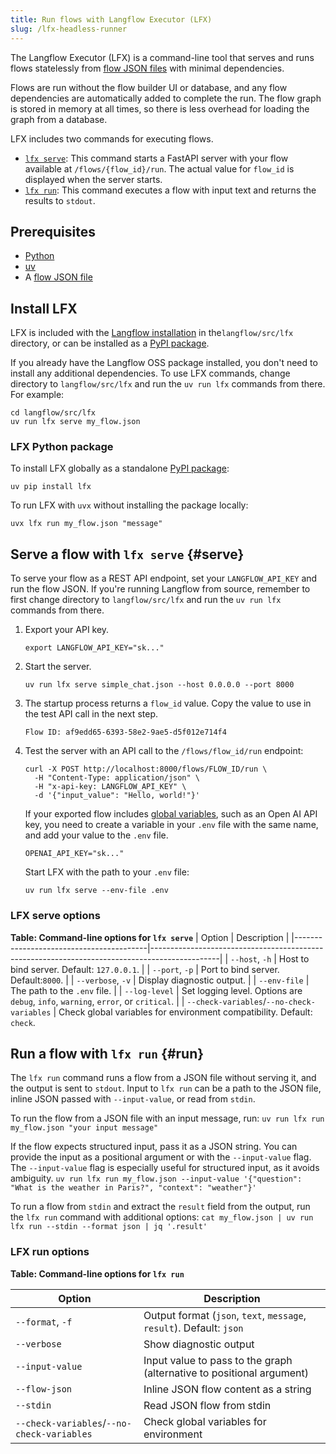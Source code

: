 ```yaml
---
title: Run flows with Langflow Executor (LFX)
slug: /lfx-headless-runner
---
```


The Langflow Executor (LFX) is a command-line tool that serves and runs flows statelessly from [flow JSON files](/concepts-flows-import) with minimal dependencies.

Flows are run without the flow builder UI or database, and any flow dependencies are automatically added to complete the run.
The flow graph is stored in memory at all times, so there is less overhead for loading the graph from a database.

LFX includes two commands for executing flows.

* [`lfx serve`](#serve): This command starts a FastAPI server with your flow available at `/flows/{flow_id}/run`.
The actual value for `flow_id` is displayed when the server starts.
* [`lfx run`](#run): This command executes a flow with input text and returns the results to `stdout`.

## Prerequisites

- [Python](https://www.python.org/downloads/release/python-3100/)
- [uv](https://docs.astral.sh/uv/getting-started/installation/)
- A [flow JSON file](/concepts-flows)

## Install LFX

LFX is included with the [Langflow installation](/get-started-installation) in the`langflow/src/lfx` directory, or can be installed as a [PyPI package](https://pypi.org/project/lfx/).

If you already have the Langflow OSS package installed, you don't need to install any additional dependencies.
To use LFX commands, change directory to `langflow/src/lfx` and run the `uv run lfx` commands from there.
For example:

```
cd langflow/src/lfx
uv run lfx serve my_flow.json
```

### LFX Python package

To install LFX globally as a standalone [PyPI package](https://pypi.org/project/lfx/):

```
uv pip install lfx
```

To run LFX with `uvx` without installing the package locally:

```
uvx lfx run my_flow.json "message"
```

## Serve a flow with `lfx serve` {#serve}

To serve your flow as a REST API endpoint, set your `LANGFLOW_API_KEY` and run the flow JSON.
If you're running Langflow from source, remember to first change directory to `langflow/src/lfx` and run the `uv run lfx` commands from there.

1. Export your API key.
    ```
    export LANGFLOW_API_KEY="sk..."
    ```
2. Start the server.
    ```
    uv run lfx serve simple_chat.json --host 0.0.0.0 --port 8000
    ```

3. The startup process returns a `flow_id` value.
Copy the value to use in the test API call in the next step.
    ```
    Flow ID: af9edd65-6393-58e2-9ae5-d5f012e714f4
    ```
4. Test the server with an API call to the `/flows/flow_id/run` endpoint:
    ```
    curl -X POST http://localhost:8000/flows/FLOW_ID/run \
      -H "Content-Type: application/json" \
      -H "x-api-key: LANGFLOW_API_KEY" \
      -d '{"input_value": "Hello, world!"}'
    ```

    If your exported flow includes [global variables](/configuration-global-variables), such as an Open AI API key, you need to create a variable in your `.env` file with the same name, and add your value to the `.env` file.
    
    ```env
    OPENAI_API_KEY="sk..."
    ```
    
    Start LFX with the path to your `.env` file:
    
    ```
    uv run lfx serve --env-file .env
    ```

### LFX serve options

**Table: Command-line options for `lfx serve`**
| Option                                 | Description                                                                                   |
|-----------------------------------------|-----------------------------------------------------------------------------------------------|
| `--host`, `-h`                         | Host to bind server. Default: `127.0.0.1`.                                                  |
| `--port`, `-p`                         | Port to bind server. Default:`8000`.                                                         |
| `--verbose`, `-v`                      | Display diagnostic output.                                                                        |
| `--env-file`                           | The path to the `.env` file.                                                                           |
| `--log-level`                          | Set logging level. Options are `debug`, `info`, `warning`, `error`, or `critical`.                           |
| `--check-variables`/`--no-check-variables` | Check global variables for environment compatibility. Default: `check`.

## Run a flow with `lfx run` {#run}

The `lfx run` command runs a flow from a JSON file without serving it, and the output is sent to `stdout`.
Input to `lfx run` can be a path to the JSON file, inline JSON passed with `--input-value`, or read from `stdin`.

To run the flow from a JSON file with an input message, run:
    ```
    uv run lfx run my_flow.json "your input message"
    ```

If the flow expects structured input, pass it as a JSON string.
You can provide the input as a positional argument or with the `--input-value` flag.
The `--input-value` flag is especially useful for structured input, as it avoids ambiguity.
    ```
    uv run lfx run my_flow.json --input-value '{"question": "What is the weather in Paris?", "context": "weather"}'
    ```

To run a flow from `stdin` and extract the `result` field from the output, run the `lfx run` command with additional options:
    ```
    cat my_flow.json | uv run lfx run --stdin --format json | jq '.result'
    ```

### LFX run options

**Table: Command-line options for `lfx run`**

| Option                                         | Description                                                                                      |
|------------------------------------------------|--------------------------------------------------------------------------------------------------|
| `--format`, `-f`                               | Output format (`json`, `text`, `message`, `result`). Default: `json`                             |
| `--verbose`                                    | Show diagnostic output                                                                           |
| `--input-value`                                | Input value to pass to the graph (alternative to positional argument)                            |
| `--flow-json`                                  | Inline JSON flow content as a string                                                             |
| `--stdin`                                      | Read JSON flow from stdin                                                                        |
| `--check-variables`/`--no-check-variables`     | Check global variables for environment